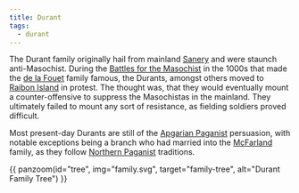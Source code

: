 ```yaml
---
title: Durant
tags:
  - durant
---
```



The Durant family originally hail from mainland [Sanery](../../locations/sanery.mdx)
and were staunch anti-Masochist. During the [Battles for the Masochist](../../events/battles-for-the-masochist.mdx) in the 1000s that made the [de la Fouet](../de-la-fouet.mdx) family famous, the Durants, amongst others moved to 
[Raibon Island](../../locations/raibon-island.mdx) in protest. The thought was, that
they would eventually mount a counter-offensive to suppress the Masochistas in 
the mainland. They ultimately failed to mount any sort of resistance, as fielding
soldiers proved difficult.

Most present-day Durants are still of the [Apgarian Paganist](../../religions/paganism/apgarian/index.mdx) persuasion, with notable exceptions being a branch who
had married into the [McFarland](../mcfarland/index.mdx) family, as they follow 
[Northern Paganist](../../religions/paganism/northern/index.mdx) traditions.

{{ panzoom(id="tree", img="family.svg", target="family-tree", alt="Durant Family Tree") }}